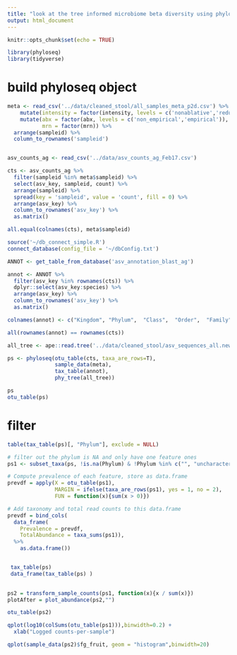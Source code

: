 ```yaml
---
title: "look at the tree informed microbiome beta diversity using phyloseq"
output: html_document
---
```


```r
knitr::opts_chunk$set(echo = TRUE)
```

```r
library(phyloseq)
library(tidyverse)
```

# build phyloseq object

```r
meta <- read_csv('../data/cleaned_stool/all_samples_meta_p2d.csv') %>% 
    mutate(intensity = factor(intensity, levels = c('nonablative','reduced','ablative'))) %>% 
    mutate(abx = factor(abx, levels = c('non_empirical','empirical')),
           mrn = factor(mrn)) %>% 
  arrange(sampleid) %>% 
  column_to_rownames('sampleid')


asv_counts_ag <- read_csv('../data/asv_counts_ag_Feb17.csv')

cts <- asv_counts_ag %>% 
  filter(sampleid %in% meta$sampleid) %>% 
  select(asv_key, sampleid, count) %>% 
  arrange(sampleid) %>% 
  spread(key = 'sampleid', value = 'count', fill = 0) %>% 
  arrange(asv_key) %>% 
  column_to_rownames('asv_key') %>% 
  as.matrix()

all.equal(colnames(cts), meta$sampleid)

source('~/db_connect_simple.R')
connect_database(config_file = '~/dbConfig.txt')

ANNOT <- get_table_from_database('asv_annotation_blast_ag')

annot <- ANNOT %>% 
  filter(asv_key %in% rownames(cts)) %>% 
  dplyr::select(asv_key:species) %>% 
  arrange(asv_key) %>% 
  column_to_rownames('asv_key') %>% 
  as.matrix()

colnames(annot) <- c("Kingdom", "Phylum",  "Class",  "Order",  "Family", "Genus", "Species" )

all(rownames(annot) == rownames(cts))

all_tree <- ape::read.tree('../data/cleaned_stool/asv_sequences_all.newick')
```


```r
ps <- phyloseq(otu_table(cts, taxa_are_rows=T), 
               sample_data(meta), 
               tax_table(annot),
               phy_tree(all_tree))

ps
otu_table(ps)
```

# filter 

```r
table(tax_table(ps)[, "Phylum"], exclude = NULL)

# filter out the phylum is NA and only have one feature ones 
ps1 <- subset_taxa(ps, !is.na(Phylum) & !Phylum %in% c("", "uncharacterized"))
```
```r
# Compute prevalence of each feature, store as data.frame
prevdf = apply(X = otu_table(ps1),
               MARGIN = ifelse(taxa_are_rows(ps1), yes = 1, no = 2),
               FUN = function(x){sum(x > 0)})

# Add taxonomy and total read counts to this data.frame
prevdf = bind_cols(
  data_frame(
    Prevalence = prevdf,
    TotalAbundance = taxa_sums(ps1)),
  %>% 
    as.data.frame())


 tax_table(ps) 
 data_frame(tax_table(ps) )
   
```
```r
ps2 = transform_sample_counts(ps1, function(x){x / sum(x)})
plotAfter = plot_abundance(ps2,"")

otu_table(ps2)
```

```r
qplot(log10(colSums(otu_table(ps1))),binwidth=0.2) +
  xlab("Logged counts-per-sample")

qplot(sample_data(ps2)$fg_fruit, geom = "histogram",binwidth=20)
```
